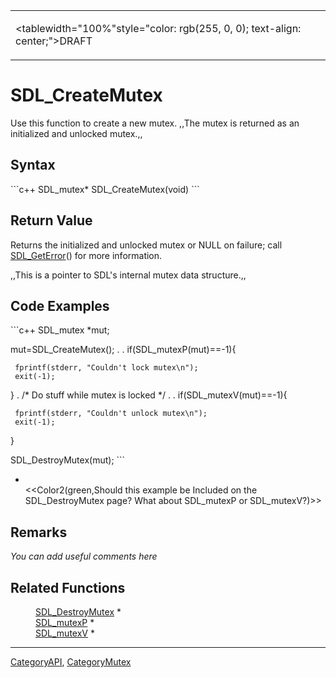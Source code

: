 <!-- pragma section-numbers off -->
<!-- pragma camelcase off -->
{|
|<tablewidth="100%"style="color: rgb(255, 0, 0); text-align: center;">DRAFT 
|}


= SDL_CreateMutex =
Use this function to create a new mutex. ,,The mutex is returned as an initialized and unlocked mutex.,,


== Syntax ==
```c++
SDL_mutex* SDL_CreateMutex(void)
```

== Return Value ==
Returns the initialized and unlocked mutex or NULL on failure; call [[SDL_GetError]]() for more information.  

,,This is a pointer to SDL's internal mutex data structure.,,

== Code Examples ==
```c++
SDL_mutex *mut;

mut=SDL_CreateMutex();
.
.
if(SDL_mutexP(mut)==-1){
  fprintf(stderr, "Couldn't lock mutex\n");
  exit(-1);
}
.
/* Do stuff while mutex is locked */
.
.
if(SDL_mutexV(mut)==-1){
  fprintf(stderr, "Couldn't unlock mutex\n");
  exit(-1);
}

SDL_DestroyMutex(mut);
```
*<br/><<Color2(green,Should this example be Included on the SDL_DestroyMutex page? What about SDL_mutexP or SDL_mutexV?)>>

== Remarks ==
''You can add useful comments here''

== Related Functions ==
: [[SDL_DestroyMutex]] *
: [[SDL_mutexP]] *
: [[SDL_mutexV]] *

----
[[CategoryAPI]], [[CategoryMutex]]
